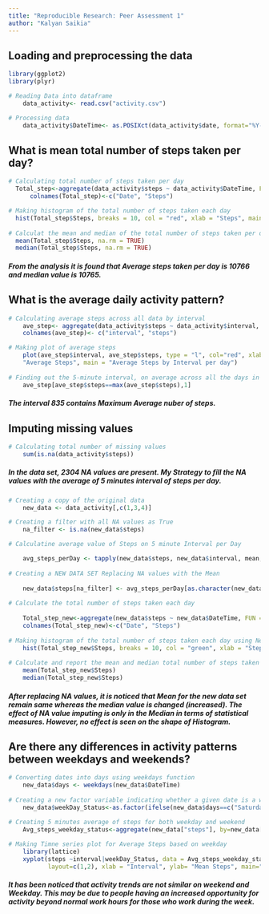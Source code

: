 ---
title: "Reproducible Research: Peer Assessment 1"
author: "Kalyan Saikia"
---


## Loading and preprocessing the data

```{r, echo = TRUE}
library(ggplot2)
library(plyr)
```



```{r, echo = TRUE}
# Reading Data into dataframe
    data_activity<- read.csv("activity.csv")

# Processing data
    data_activity$DateTime<- as.POSIXct(data_activity$date, format="%Y-%m-%d")
```


## What is mean total number of steps taken per day?

```{r}
# Calculating total number of steps taken per day
  Total_step<-aggregate(data_activity$steps ~ data_activity$DateTime, FUN = sum)
      colnames(Total_step)<-c("Date", "Steps")

# Making histogram of the total number of steps taken each day
  hist(Total_step$Steps, breaks = 10, col = "red", xlab = "Steps", main = "Total Steps per Day", ylab = "Frequency")
    
# Calculat the mean and median of the total number of steps taken per day  
  mean(Total_step$Steps, na.rm = TRUE)
  median(Total_step$Steps, na.rm = TRUE)

```
##### From the analysis it is found that Average steps taken per day is 10766 and median value is 10765.

## What is the average daily activity pattern?

```{r}
# Calculating average steps across all data by interval
    ave_step<- aggregate(data_activity$steps ~ data_activity$interval, FUN = mean, na.rm=TRUE)
    colnames(ave_step)<- c("interval", "steps")

# Making plot of average steps
    plot(ave_step$interval, ave_step$steps, type = "l", col="red", xlab = "Interval", ylab = 
    "Average Steps", main = "Average Steps by Interval per day")
    
# Finding out the 5-minute interval, on average across all the days in the dataset, contains the maximum number of steps
    ave_step[ave_step$steps==max(ave_step$steps),1]

```

##### The interval 835 contains Maximum Average nuber of steps.


## Imputing missing values
```{r}
# Calculating total number of missing values
    sum(is.na(data_activity$steps))
```

##### In the data set, 2304 NA values are present.  My Strategy to fill the NA values with the average of 5 minutes interval of steps per day.

```{r}

# Creating a copy of the original data
    new_data <- data_activity[,c(1,3,4)]

# Creating a filter with all NA values as True    
    na_filter <- is.na(new_data$steps)

# Calculatine average value of Steps on 5 minute Interval per Day    

    avg_steps_perDay <- tapply(new_data$steps, new_data$interval, mean, na.rm=TRUE, simplify=TRUE)
    
# Creating a NEW DATA SET Replacing NA values with the Mean    
    
    new_data$steps[na_filter] <- avg_steps_perDay[as.character(new_data$interval[na_filter])]
    
# Calculate the total number of steps taken each day
    
    Total_step_new<-aggregate(new_data$steps ~ new_data$DateTime, FUN = sum)
    colnames(Total_step_new)<-c("Date", "Steps")
    
# Making histogram of the total number of steps taken each day using New data
    hist(Total_step_new$Steps, breaks = 10, col = "green", xlab = "Steps", main = "Total Steps per Day", ylab = "Frequency")
  
# Calculate and report the mean and median total number of steps taken per day
    mean(Total_step_new$Steps)
    median(Total_step_new$Steps)
```
##### After replacing NA values, it is noticed that Mean for the new data set remain same whereas the median value is changed (increased).  The effect of NA value imputing is only in the Median in terms of statistical measures. However, no effect is seen on the shape of Histogram.

## Are there any differences in activity patterns between weekdays and weekends?

```{r}
# Converting dates into days using weekdays function
    new_data$days <- weekdays(new_data$DateTime)
    
# Creating a new factor variable indicating whether a given date is a weekday or weekend day.
    new_data$weekDay_Status<-as.factor(ifelse(new_data$days==c("Saturday", "Sunday"), "weekend", "weekday"))

# Creating 5 minutes average of steps for both weekday and weekend
    Avg_steps_weekday_status<-aggregate(new_data["steps"], by=new_data[c("interval","weekDay_Status")], FUN = mean)
   
# Making Timne series plot for Average Steps based on weekday
    library(lattice)
    xyplot(steps ~interval|weekDay_Status, data = Avg_steps_weekday_status, type="l", 
           layout=c(1,2), xlab = "Interval", ylab= "Mean Steps", main="Comparison of Activities on Weekday/Weekend")
```

##### It has been noticed that activity trends are not similar on weekend and Weekday. This may be due to people having an increased opportunity for activity beyond normal work hours for those who work during the week.
